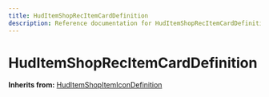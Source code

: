 ```yaml
---
title: HudItemShopRecItemCardDefinition
description: Reference documentation for HudItemShopRecItemCardDefinition meta class
---
```



# HudItemShopRecItemCardDefinition

**Inherits from:** [HudItemShopItemIconDefinition](/classes/huditemshopitemicondefinition)

<ClassDetails file="/db/classes/HudItemShopRecItemCardDefinition.e86aa48533c7.json" />

